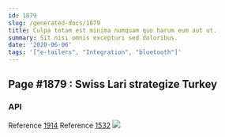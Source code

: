 ```yaml
---
id: 1879
slug: /generated-docs/1879
title: Culpa totam est minima numquam quo harum eum aut ut.
summary: Sit nisi omnis excepturi sed doloribus.
date: '2020-06-06'
tags: '["e-tailers", "Integration", "bluetooth"]'
---
```


## Page #1879 : Swiss Lari strategize Turkey
### API



Reference [1914](/1914)
Reference [1532](/1532)
![](/assets/cats-2.jpg)



